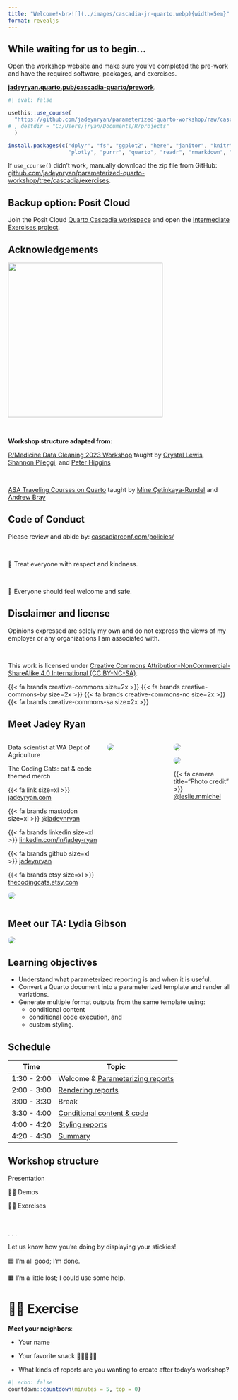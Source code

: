 ```yaml
---
title: "Welcome!<br>![](../images/cascadia-jr-quarto.webp){width=5em}"
format: revealjs
---
```


## While waiting for us to begin...

Open the workshop website and make sure you've completed the pre-work
and have the required software, packages, and exercises.

[**jadeyryan.quarto.pub/cascadia-quarto/prework**](https://jadeyryan.quarto.pub/cascadia-quarto/prework).

```r
#| eval: false

usethis::use_course(
  "https://github.com/jadeynryan/parameterized-quarto-workshop/raw/cascadia/exercises/intermediate-exercises.zip"
# , destdir = "C:/Users/jryan/Documents/R/projects"
  )

install.packages(c("dplyr", "fs", "ggplot2", "here", "janitor", "knitr", "lubridate",
                   "plotly", "purrr", "quarto", "readr", "rmarkdown", "stringr", "tidyr"))
```

If `use_course()` didn't work, manually download the zip file from
GitHub:
[github.com/jadeynryan/parameterized-quarto-workshop/tree/cascadia/exercises](https://github.com/jadeynryan/parameterized-quarto-workshop/tree/cascadia/exercises).

::: callout-tip
## Backup option: Posit Cloud

Join the Posit Cloud [Quarto Cascadia
workspace](https://posit.cloud/spaces/519059/join?access_code=ckv18LHEcSw3QtQ904uvpzLVlh4L2rk6RhKdpwyp)
and open the [Intermediate Exercises
project](https://posit.cloud/spaces/519059/content/8351107).
:::

## Acknowledgements

![](images/cascadia-logo.png){.center fig-alt="Cascadia R Conf logo"
height="350px"}

\

**Workshop structure adapted from:**

[R/Medicine Data Cleaning 2023
Workshop](https://shannonpileggi.github.io/rmedicine-data-cleaning-2023/)
taught by [Crystal Lewis](https://cghlewis.com/), [Shannon
Pileggi](https://www.pipinghotdata.com/), and [Peter
Higgins](https://bookdown.org/pdr_higgins/rmrwr/)

\

[ASA Traveling Courses on
Quarto](https://quarto.org/docs/blog/posts/2023-12-05-asa-traveling-courses/)
taught by [Mine Çetinkaya-Rundel](https://mine-cr.com/) and [Andrew
Bray](https://andrewpbray.github.io/)

## Code of Conduct

Please review and abide by:
[cascadiarconf.com/policies/](https://cascadiarconf.com/policies/)

\

💙 Treat everyone with respect and kindness.

\

💜 Everyone should feel welcome and safe.

## Disclaimer and license

Opinions expressed are solely my own and do not express the views of my
employer or any organizations I am associated with.

\

This work is licensed under [Creative Commons
Attribution-NonCommercial-ShareAlike 4.0 International (CC
BY-NC-SA)](https://creativecommons.org/licenses/by-nc-sa/4.0/).

{{< fa brands creative-commons size=2x >}} {{< fa brands creative-commons-by size=2x >}} {{< fa brands creative-commons-nc size=2x >}} {{< fa brands creative-commons-sa size=2x >}}


## Meet Jadey Ryan

::: columns
::: {.column width="44%"}
Data scientist at WA Dept of Agriculture

The Coding Cats: cat & code themed merch

{{< fa link size=xl >}} [jadeyryan.com](https://jadeyryan.com)

{{< fa brands mastodon size=xl >}} [\@jadeynryan](https://fosstodon.org/@jadeynryan)

{{< fa brands linkedin size=xl >}} [linkedin.com/in/jadey-ryan](https://www.linkedin.com/in/jadey-ryan)

{{< fa brands github size=xl >}} [jadeynryan](https://github.com/jadeynryan/)

{{< fa brands etsy size=xl >}} [thecodingcats.etsy.com](https://thecodingcats.etsy.com/)

![](images/mts.webp){fig-alt="Three snowshoe siamese cats in loaf mode. From left to right: Tai, Mai, and Skye" style="border-radius:1em;margin-top:auto"}
:::

::: {.column width="28%"}
![](images/bulk-density.jpg){fig-alt="Jadey collecting a bulk density soil sample in a field of wheat stubble." style="border-radius:1em;margin-top:auto"}
:::

::: {.column width="28%"}
::: {layout-nrow="2"}
![](images/soil-sampling.jpg){style="border-radius:1em;margin-top:auto"
fig-alt="Jadey standing in a field of wheat stubble holding a 3 foot long soil sampling probe over her shoulder."}

![](images/rangeland.jpg){fig-alt="Jadey standing in a grazed wildflower meadow with two colleagues collecting soil samples."
style="border-radius:1em;margin-top:auto"}
:::

{{< fa camera title="Photo credit" >}} [@leslie.mmichel](https://twitter.com/leslie_mmichel)
:::
:::

## Meet our TA: Lydia Gibson

![](images/lydia-gibson.jpeg){.center fig-alt="Photo of Lydia Gibson" style="border-radius:1em;"}

## Learning objectives

::: incremental
-   Understand what parameterized reporting is and when it is useful.
-   Convert a Quarto document into a parameterized template and render
    all variations.
-   Generate multiple format outputs from the same template using:
    - conditional content
    - conditional code execution, and
    - custom styling.
:::

## Schedule

| Time        | Topic                                                |
|-------------|------------------------------------------------------|
| 1:30 - 2:00 | Welcome & [Parameterizing reports](../2-parameters/) |
| 2:00 - 3:00 | [Rendering reports](../3-render/)                    |
| 3:00 - 3:30 | Break                                                |
| 3:30 - 4:00 | [Conditional content & code](../4-conditionals/)     |
| 4:00 - 4:20 | [Styling reports](../5-styling/)                     |
| 4:20 - 4:30 | [Summary](../6-summary/)                             |

## Workshop structure

Presentation

💃🏻 Demos

💪🏻 Exercises

\

. . .

Let us know how you're doing by displaying your stickies!

🟦 I'm all good; I'm done.

🟧 I'm a little lost; I could use some help.

# 💪🏼 Exercise {.exercise}

**Meet your neighbors**:

-   Your name

-   Your favorite snack 🍎🧀🍦🍫🍿

-   What kinds of reports are you wanting to create after today's
    workshop?

```r
#| echo: false
countdown::countdown(minutes = 5, top = 0)
```
